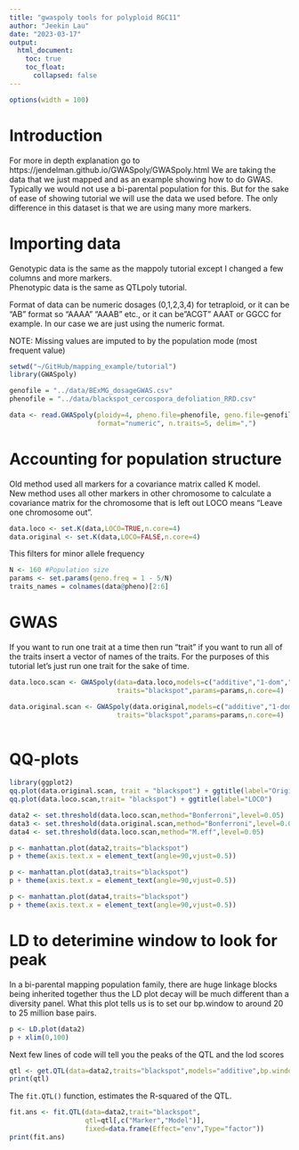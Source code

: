 ```yaml
---
title: "gwaspoly tools for polyploid RGC11"
author: "Jeekin Lau"
date: "2023-03-17"
output:   
  html_document:
    toc: true
    toc_float: 
      collapsed: false
---
```


```r
options(width = 100)

```


# Introduction
For more in depth explanation go to https://jendelman.github.io/GWASpoly/GWASpoly.html
We are taking the data that we just mapped and as an example showing how to do GWAS. Typically we would not use a bi-parental population for this. But for the sake of ease of showing tutorial we will use the data we used before. The only difference in this dataset is that we are using many more markers.


# Importing data
Genotypic data is the same as the mappoly tutorial except I changed a few columns and more markers.    
Phenotypic data is the same as QTLpoly tutorial.    

Format of data can be numeric dosages (0,1,2,3,4) for tetraploid, or it can be "AB" format so "AAAA" "AAAB" etc., or it can be"ACGT" AAAT or GGCC for example. In our case we are just using the numeric format.

NOTE: Missing values are imputed to by the population mode (most frequent value)


```r
setwd("~/GitHub/mapping_example/tutorial")
library(GWASpoly)

genofile = "../data/BExMG_dosageGWAS.csv"
phenofile = "../data/blackspot_cercospora_defoliation_RRD.csv"

data <- read.GWASpoly(ploidy=4, pheno.file=phenofile, geno.file=genofile,
                      format="numeric", n.traits=5, delim=",")

```
# Accounting for population structure
Old method used all markers for a covariance matrix called K model.    
New method uses all other markers in other chromosome to calculate a covariance matrix for the chromosome that is left out LOCO means "Leave one chromosome out".

```r
data.loco <- set.K(data,LOCO=TRUE,n.core=4)
data.original <- set.K(data,LOCO=FALSE,n.core=4)
```


This filters for minor allele frequency
```r
N <- 160 #Population size
params <- set.params(geno.freq = 1 - 5/N)
traits_names = colnames(data@pheno)[2:6]
```


# GWAS
If you want to run one trait at a time then run "trait" if you want to run all of the traits insert a vector of names of the traits. For the purposes of this tutorial let's just run one trait for the sake of time.

```r
data.loco.scan <- GWASpoly(data=data.loco,models=c("additive","1-dom","2-dom", "diplo-general", "diplo-additive", "general"),
                           traits="blackspot",params=params,n.core=4)

data.original.scan <- GWASpoly(data.original,models=c("additive","1-dom","2-dom", "diplo-general", "diplo-additive", "general"),
                           traits="blackspot",params=params,n.core=4)                   
                               
```

# QQ-plots

```r
library(ggplot2)
qq.plot(data.original.scan, trait = "blackspot") + ggtitle(label="Original")
qq.plot(data.loco.scan,trait= "blackspot") + ggtitle(label="LOCO")
```


```r
data2 <- set.threshold(data.loco.scan,method="Bonferroni",level=0.05)
data3 <- set.threshold(data.original.scan,method="Bonferroni",level=0.05)
data4 <- set.threshold(data.loco.scan,method="M.eff",level=0.05)

p <- manhattan.plot(data2,traits="blackspot")
p + theme(axis.text.x = element_text(angle=90,vjust=0.5))

p <- manhattan.plot(data3,traits="blackspot")
p + theme(axis.text.x = element_text(angle=90,vjust=0.5))

p <- manhattan.plot(data4,traits="blackspot")
p + theme(axis.text.x = element_text(angle=90,vjust=0.5))
```

# LD to deterimine window to look for peak
In a bi-parental mapping population family, there are huge linkage blocks being inherited together thus the LD plot decay will be much different than a diversity panel. What this plot tells us is to set our bp.window to around 20 to 25 million base pairs.

```r
p <- LD.plot(data2)
p + xlim(0,100) 
```

Next few lines of code will tell you the peaks of the QTL and the lod scores

```r
qtl <- get.QTL(data=data2,traits="blackspot",models="additive",bp.window=20000000)
print(qtl)
```


The `fit.QTL()` function, estimates the R-squared of the QTL.  

```r
fit.ans <- fit.QTL(data=data2,trait="blackspot",
                   qtl=qtl[,c("Marker","Model")],
                   fixed=data.frame(Effect="env",Type="factor"))
print(fit.ans)
```






